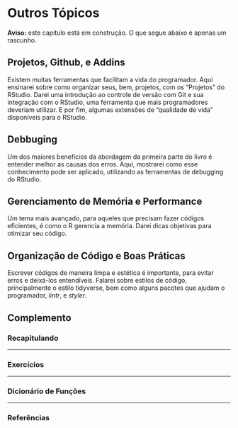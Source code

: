 # Outros Tópicos {#others1}

**Aviso:** este capítulo está em construção. O que segue abaixo é apenas um rascunho.


## Projetos, Github, e Addins

Existem muitas ferramentas que facilitam a vida do programador. Aqui ensinarei sobre como organizar seus, bem, projetos, com os "Projetos" do RStudio. Darei uma introdução ao controle de versão com Git e sua integração com o RStudio, uma ferramenta que mais programadores deveriam utilizar. E por fim, algumas extensões de "qualidade de vida" disponíveis para o RStudio.



## Debbuging

Um dos maiores benefícios da abordagem da primeira parte do livro é entender melhor as causas dos erros. Aqui, mostrarei como esse conhecimento pode ser aplicado, utilizando as ferramentas de debugging do RStudio.



## Gerenciamento de Memória e Performance

Um tema mais avançado, para aqueles que precisam fazer códigos eficientes, é como o R gerencia a memória. Darei dicas objetivas para otimizar seu código.



## Organização de Código e Boas Práticas

Escrever códigos de maneira limpa e estética é importante, para evitar erros e deixá-los entendíveis. Falarei sobre estilos de código, principalmente o estilo tidyverse, bem como alguns pacotes que ajudam o programador, _lintr_, e _styler_.



<div class="double-hrule"></div>

## Complemento {.unlisted .unnumbered}

### Recapitulando {-}


---

### Exercícios {-}


---

### Dicionário de Funções {-}


---

### Referências {-}

